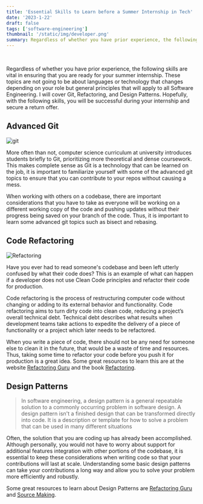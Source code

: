 ```yaml
---
title: 'Essential Skills to Learn before a Summer Internship in Tech'
date: '2023-1-22'
draft: false
tags: ['software-engineering']
thumbnail: '/static/img/developer.png'
summary: Regardless of whether you have prior experience, the following skills are vital in ensuring that you are ready for your summer internship and have a good chance at securing a return offer.
---
```


<br />
<TOCInline toc={props.toc} exclude="Table of Contents" asDisclosure toHeading={5} />

Regardless of whether you have prior experience, the following skills are vital in ensuring that you are ready for your summer internship. These topics are not going to be about languages or technology that changes depending on your role but general principles that will apply to all Software Engineering. I will cover Git, Refactoring, and Design Patterns. Hopefully, with the following skills, you will be successful during your internship and secure a return offer.

## Advanced Git

![git](https://www.getdbt.com/ui/img/guides/analytics-engineering/git-workflow-1.png)

More often than not, computer science curriculum at university introduces students briefly to Git, prioritizing more theoretical and dense coursework. This makes complete sense as Git is a technology that can be learned on the job, it is important to familiarize yourself with some of the advanced git topics to ensure that you can contribute to your repos without causing a mess.

When working with others on a codebase, there are important considerations that you have to take as everyone will be working on a different working copy of the code and pushing updates without their progress being saved on your branch of the code. Thus, it is important to learn some advanced git topics such as bisect and rebasing.

## Code Refactoring

![Refactoring](https://thevaliantway.com/wp-content/uploads/2018/03/vt-post-refactorcode.png)

Have you ever had to read someone's codebase and been left utterly confused by what their code does? This is an example of what can happen if a developer does not use Clean Code principles and refactor their code for production.

Code refactoring is the process of restructuring computer code without changing or adding to its external behavior and functionality. Code refactoring aims to turn dirty code into clean code, reducing a project’s overall technical debt. Technical debt describes what results when development teams take actions to expedite the delivery of a piece of functionality or a project which later needs to be refactored.

When you write a piece of code, there should not be any need for someone else to clean it in the future, that would be a waste of time and resources. Thus, taking some time to refactor your code before you push it for production is a great idea. Some great resources to learn this are at the website [Refactoring Guru](https://refactoring.guru/) and the book [Refactoring](https://martinfowler.com/books/refactoring.html).

## Design Patterns

> In software engineering, a design pattern is a general repeatable solution to a commonly occurring problem in software design. A design pattern isn't a finished design that can be transformed directly into code. It is a description or template for how to solve a problem that can be used in many different situations

Often, the solution that you are coding up has already been accomplished. Although personally, you would not have to worry about support for additional features integration with other portions of the codebase, it is essential to keep these considerations when writing code so that your contributions will last at scale. Understanding some basic design patterns can take your contributions a long way and allow you to solve your problem more efficiently and robustly.

Some great resources to learn about Design Patterns are [Refactoring Guru](https://refactoring.guru/) and [Source Making](https://sourcemaking.com/design_patterns).

